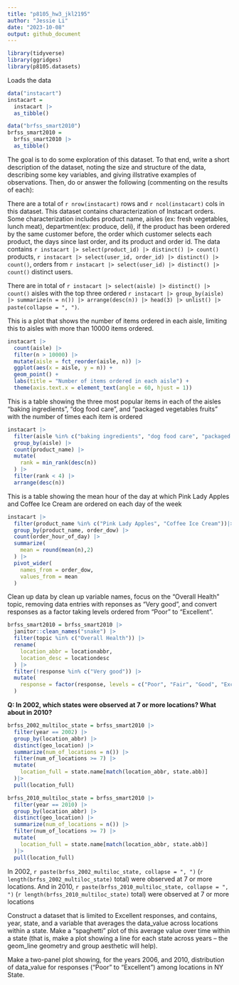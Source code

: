 ```yaml
---
title: "p8105_hw3_jkl2195"
author: "Jessie Li"
date: "2023-10-08"
output: github_document
---
```


```r
library(tidyverse)
library(ggridges)
library(p8105.datasets)
```

Loads the data
```r
data("instacart")
instacart = 
  instacart |> 
  as_tibble()

data("brfss_smart2010")
brfss_smart2010 =
  brfss_smart2010 |>
  as_tibble()
```


The goal is to do some exploration of this dataset. To that end, write a short description of the dataset, noting the size and structure of the data, describing some key variables, and giving illstrative examples of observations. Then, do or answer the following (commenting on the results of each):

There are a total of `r nrow(instacart)` rows and `r ncol(instacart)` cols in this dataset. This dataset contains characterization of Instacart orders. Some characterization includes product name, aisles (ex: fresh vegetables, 	
lunch meat), department(ex: produce, deli), if the product has been ordered by the same customer before, the order which customer selects each product, the days since last order, and its product and order id. The data contains `r instacart |> select(product_id) |> distinct() |> count()` products,  `r instacart |> select(user_id, order_id) |> distinct() |> count()`, orders from `r instacart |> select(user_id) |> distinct() |> count()` distinct users.

There are in total of `r instacart |> select(aisle) |> distinct() |> count()` aisles with the top three ordered `r instacart |> group_by(aisle) |> summarize(n = n()) |> arrange(desc(n)) |> head(3) |> unlist() |> paste(collapse = ", ")`.


This is a plot that shows the number of items ordered in each aisle, limiting this to aisles with more than 10000 items ordered.

```r
instacart |>
  count(aisle) |>
  filter(n > 10000) |>
  mutate(aisle = fct_reorder(aisle, n)) |>
  ggplot(aes(x = aisle, y = n)) +
  geom_point() + 
  labs(title = "Number of items ordered in each aisle") +
  theme(axis.text.x = element_text(angle = 60, hjust = 1))
```

This is a table showing the three most popular items in each of the aisles “baking ingredients”, “dog food care”, and “packaged vegetables fruits” with the number of times each item is ordered

```r
instacart |>
  filter(aisle %in% c("baking ingredients", "dog food care", "packaged vegetables fruits")) |>
  group_by(aisle) |>
  count(product_name) |>
  mutate(
    rank = min_rank(desc(n))
  ) |>
  filter(rank < 4) |>
  arrange(desc(n))
```

This is a table showing the mean hour of the day at which Pink Lady Apples and Coffee Ice Cream are ordered on each day of the week

```r
instacart |>
  filter(product_name %in% c("Pink Lady Apples", "Coffee Ice Cream"))|>
  group_by(product_name, order_dow) |>
  count(order_hour_of_day) |>
  summarize(
    mean = round(mean(n),2)
  ) |>
  pivot_wider(
    names_from = order_dow,
    values_from = mean
  )
```

Clean up data by clean up variable names, focus on the “Overall Health” topic, removing data entries with reponses as "Very good", and convert responses as a factor taking levels ordered from “Poor” to “Excellent”.
```r
brfss_smart2010 = brfss_smart2010 |>
  janitor::clean_names("snake") |>
  filter(topic %in% c("Overall Health")) |>
  rename(
    location_abbr = locationabbr,
    location_desc = locationdesc
  ) |>
  filter(!response %in% c("Very good")) |>
  mutate(
    response = factor(response, levels = c("Poor", "Fair", "Good", "Excellent"))
  )
```


**Q: In 2002, which states were observed at 7 or more locations? What about in 2010?**
```r
brfss_2002_multiloc_state = brfss_smart2010 |>
  filter(year == 2002) |>
  group_by(location_abbr) |>
  distinct(geo_location) |>
  summarize(num_of_locations = n()) |>
  filter(num_of_locations >= 7) |>
  mutate(
    location_full = state.name[match(location_abbr, state.abb)]
  )|>
  pull(location_full)

brfss_2010_multiloc_state = brfss_smart2010 |>
  filter(year == 2010) |>
  group_by(location_abbr) |>
  distinct(geo_location) |>
  summarize(num_of_locations = n()) |>
  filter(num_of_locations >= 7) |>
  mutate(
    location_full = state.name[match(location_abbr, state.abb)]
  )|>
  pull(location_full)
```
In 2002, `r paste(brfss_2002_multiloc_state, collapse = ", ")` (`r length(brfss_2002_multiloc_state)` total) were observed at 7 or more locations. And in 2010, `r paste(brfss_2010_multiloc_state, collapse = ", ")` (`r length(brfss_2010_multiloc_state)` total) were observed at 7 or more locations


Construct a dataset that is limited to Excellent responses, and contains, year, state, and a variable that averages the data_value across locations within a state. Make a “spaghetti” plot of this average value over time within a state (that is, make a plot showing a line for each state across years – the geom_line geometry and group aesthetic will help).

Make a two-panel plot showing, for the years 2006, and 2010, distribution of data_value for responses (“Poor” to “Excellent”) among locations in NY State.



